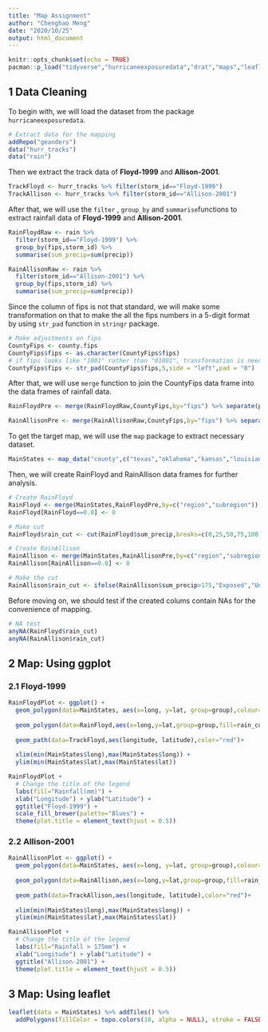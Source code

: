 ---
title: "Map Assignment"
author: "Chenghao Meng"
date: "2020/10/25"
output: html_document
---

```{r setup, include=FALSE}
knitr::opts_chunk$set(echo = TRUE)
pacman::p_load("tidyverse","hurricaneexposuredata","drat","maps","leaflet")
```

## 1 Data Cleaning

To begin with, we will load the dataset from the package `hurricaneexposuredata`.

```{r}
# Extract data for the mapping
addRepo("geanders")
data("hurr_tracks")
data("rain")
```

Then we extract the track data of **Floyd-1999** and **Allison-2001**.

```{r}
TrackFloyd <- hurr_tracks %>% filter(storm_id=="Floyd-1999")
TrackAllison <- hurr_tracks %>% filter(storm_id=="Allison-2001")
```

After that, we will use the `filter` , `group_by` and `summarise`functions to extract rainfall data of **Floyd-1999** and **Allison-2001**.

```{r message=FALSE, warning=FALSE}
RainFloydRaw <- rain %>% 
  filter(storm_id=="Floyd-1999") %>% 
  group_by(fips,storm_id) %>% 
  summarise(sum_precip=sum(precip))

RainAllisonRaw <- rain %>% 
  filter(storm_id=="Allison-2001") %>% 
  group_by(fips,storm_id) %>% 
  summarise(sum_precip=sum(precip))
```

Since the column of fips is not that standard, we will make some transformation on that to make the all the fips numbers in a 5-digit format by using `str_pad` function in `stringr` package.

```{r}
# Make adjustments on fips
CountyFips <- county.fips
CountyFips$fips <- as.character(CountyFips$fips)
# if fips looks like "1001" rather than "01001", transformation is needed
CountyFips$fips <- str_pad(CountyFips$fips,5,side = "left",pad = "0")
```

After that, we will use `merge` function to join the CountyFips data frame into the data frames of rainfall data.

```{r}
RainFloydPre <- merge(RainFloydRaw,CountyFips,by="fips") %>% separate(polyname, into= c("region","subregion"),sep= ",")

RainAllisonPre <- merge(RainAllisonRaw,CountyFips,by="fips") %>% separate(polyname, into= c("region","subregion"),sep= ",")
```

To get the target map, we will use the `map` package to extract necessary dataset.

```{r}
MainStates <- map_data("county",c("texas","oklahoma","kansas","louisiana","arkansas","missouri","iowa","wisconsin","michigan","illinois","indiana","ohio","kentucky","tennessee","alabama","mississippi","florida","georgia","south carolina","north carolina","virginia","west virginia","maryland","delaware","pennsylvania","new jersey","new york","connecticut","rhode island","massachusetts","vermont","new hampshire","maine"))
```

Then, we will create RainFloyd and RainAllison data frames for further analysis.

```{r}
# Create RainFloyd
RainFloyd <- merge(MainStates,RainFloydPre,by=c("region","subregion"))
RainFloyd[RainFloyd==0.0] <- 0

# Make cut
RainFloyd$rain_cut <- cut(RainFloyd$sum_precip,breaks=c(0,25,50,75,100,125,150,175,200,225),ordered_result = T,include.lowest = T)
```

```{r}
# Create RainAllison
RainAllison <- merge(MainStates,RainAllisonPre,by=c("region","subregion"))
RainAllison[RainAllison==0.0] <- 0

# Make the cut
RainAllison$rain_cut <- ifelse(RainAllison$sum_precip>175,"Exposed","Unexposed")

```

Before moving on, we should test if the created colums contain NAs for the convenience of mapping.

```{r}
# NA test
anyNA(RainFloyd$rain_cut)
anyNA(RainAllison$rain_cut)
```

## 2 Map: Using ggplot

### 2.1 Floyd-1999

```{r warning=FALSE}
RainFloydPlot <- ggplot() + 
  geom_polygon(data=MainStates, aes(x=long, y=lat, group=group),colour="black",fill="white") + 
  
  geom_polygon(data=RainFloyd,aes(x=long,y=lat,group=group,fill=rain_cut),colour="transparent")+
  
  geom_path(data=TrackFloyd,aes(longitude, latitude),color="red")+
  
  xlim(min(MainStates$long),max(MainStates$long)) + 
  ylim(min(MainStates$lat),max(MainStates$lat))
```

```{r message=FALSE, warning=FALSE}
RainFloydPlot + 
  # Change the title of the legend
  labs(fill="Rainfall(mm)") + 
  xlab("Longitude") + ylab("Latitude") +
  ggtitle("Floyd-1999") + 
  scale_fill_brewer(palette="Blues") +
  theme(plot.title = element_text(hjust = 0.5))
```

### 2.2 Allison-2001

```{r}
RainAllisonPlot <- ggplot() + 
  geom_polygon(data=MainStates, aes(x=long, y=lat, group=group),colour="black",fill="white") + 
  
  geom_polygon(data=RainAllison,aes(x=long,y=lat,group=group,fill=rain_cut),colour="transparent")+
  
  geom_path(data=TrackAllison,aes(longitude, latitude),color="red")+
  
  xlim(min(MainStates$long),max(MainStates$long)) + 
  ylim(min(MainStates$lat),max(MainStates$lat))
```

```{r message=FALSE, warning=FALSE}
RainAllisonPlot + 
  # Change the title of the legend
  labs(fill="Rainfall > 175mm") +  
  xlab("Longitude") + ylab("Latitude") +
  ggtitle("Allison-2001") + 
  theme(plot.title = element_text(hjust = 0.5))
```

## 3 Map: Using leaflet

```{r}

leaflet(data = MainStates) %>% addTiles() %>%
  addPolygons(fillColor = topo.colors(10, alpha = NULL), stroke = FALSE)
```

